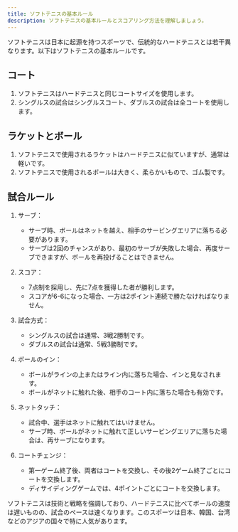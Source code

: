 ```yaml
---
title: ソフトテニスの基本ルール
description: ソフトテニスの基本ルールとスコアリング方法を理解しましょう。
---
```

ソフトテニスは日本に起源を持つスポーツで、伝統的なハードテニスとは若干異なります。以下はソフトテニスの基本ルールです。

## コート

1. ソフトテニスはハードテニスと同じコートサイズを使用します。
2. シングルスの試合はシングルスコート、ダブルスの試合は全コートを使用します。

## ラケットとボール

1. ソフトテニスで使用されるラケットはハードテニスに似ていますが、通常は軽いです。
2. ソフトテニスで使用されるボールは大きく、柔らかいもので、ゴム製です。

## 試合ルール

1. サーブ：
   - サーブ時、ボールはネットを越え、相手のサービングエリアに落ちる必要があります。
   - サーブは2回のチャンスがあり、最初のサーブが失敗した場合、再度サーブできますが、ボールを再投げることはできません。

2. スコア：
   - 7点制を採用し、先に7点を獲得した者が勝利します。
   - スコアが6-6になった場合、一方は2ポイント連続で勝たなければなりません。

3. 試合方式：
   - シングルスの試合は通常、3戦2勝制です。
   - ダブルスの試合は通常、5戦3勝制です。

4. ボールのイン：
   - ボールがラインの上またはライン内に落ちた場合、インと見なされます。
   - ボールがネットに触れた後、相手のコート内に落ちた場合も有効です。

5. ネットタッチ：
   - 試合中、選手はネットに触れてはいけません。
   - サーブ時、ボールがネットに触れて正しいサービングエリアに落ちた場合は、再サーブになります。

6. コートチェンジ：
   - 第一ゲーム終了後、両者はコートを交換し、その後2ゲーム終了ごとにコートを交換します。
   - ディサイディングゲームでは、4ポイントごとにコートを交換します。

ソフトテニスは技術と戦略を強調しており、ハードテニスに比べてボールの速度は遅いものの、試合のペースは速くなります。このスポーツは日本、韓国、台湾などのアジアの国々で特に人気があります。